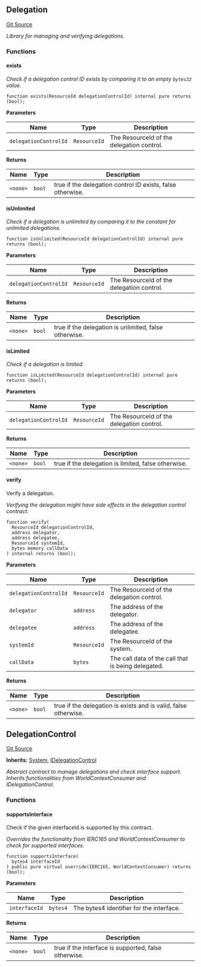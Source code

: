 [//]: # "This file is autogenerated, do not change manually"

## Delegation

[Git Source](https://github.com/roaminro/mud/blob/e8bee87b50ad0f9bdca18ad0c0c252b20ce20fea/src/Delegation.sol)

_Library for managing and verifying delegations._

### Functions

#### exists

_Check if a delegation control ID exists by comparing it to an empty `bytes32` value._

```solidity
function exists(ResourceId delegationControlId) internal pure returns (bool);
```

**Parameters**

| Name                  | Type         | Description                               |
| --------------------- | ------------ | ----------------------------------------- |
| `delegationControlId` | `ResourceId` | The ResourceId of the delegation control. |

**Returns**

| Name     | Type   | Description                                                |
| -------- | ------ | ---------------------------------------------------------- |
| `<none>` | `bool` | true if the delegation control ID exists, false otherwise. |

#### isUnlimited

_Check if a delegation is unlimited by comparing it to the constant for unlimited delegations._

```solidity
function isUnlimited(ResourceId delegationControlId) internal pure returns (bool);
```

**Parameters**

| Name                  | Type         | Description                               |
| --------------------- | ------------ | ----------------------------------------- |
| `delegationControlId` | `ResourceId` | The ResourceId of the delegation control. |

**Returns**

| Name     | Type   | Description                                           |
| -------- | ------ | ----------------------------------------------------- |
| `<none>` | `bool` | true if the delegation is unlimited, false otherwise. |

#### isLimited

_Check if a delegation is limited._

```solidity
function isLimited(ResourceId delegationControlId) internal pure returns (bool);
```

**Parameters**

| Name                  | Type         | Description                               |
| --------------------- | ------------ | ----------------------------------------- |
| `delegationControlId` | `ResourceId` | The ResourceId of the delegation control. |

**Returns**

| Name     | Type   | Description                                         |
| -------- | ------ | --------------------------------------------------- |
| `<none>` | `bool` | true if the delegation is limited, false otherwise. |

#### verify

Verify a delegation.

_Verifying the delegation might have side effects in the delegation control contract._

```solidity
function verify(
  ResourceId delegationControlId,
  address delegator,
  address delegatee,
  ResourceId systemId,
  bytes memory callData
) internal returns (bool);
```

**Parameters**

| Name                  | Type         | Description                                        |
| --------------------- | ------------ | -------------------------------------------------- |
| `delegationControlId` | `ResourceId` | The ResourceId of the delegation control.          |
| `delegator`           | `address`    | The address of the delegator.                      |
| `delegatee`           | `address`    | The address of the delegatee.                      |
| `systemId`            | `ResourceId` | The ResourceId of the system.                      |
| `callData`            | `bytes`      | The call data of the call that is being delegated. |

**Returns**

| Name     | Type   | Description                                                     |
| -------- | ------ | --------------------------------------------------------------- |
| `<none>` | `bool` | true if the delegation is exists and is valid, false otherwise. |

## DelegationControl

[Git Source](https://github.com/roaminro/mud/blob/e8bee87b50ad0f9bdca18ad0c0c252b20ce20fea/src/DelegationControl.sol)

**Inherits:**
[System](/world/reference/system#system), [IDelegationControl](/world/reference/delegation-external#idelegationcontrol)

_Abstract contract to manage delegations and check interface support.
Inherits functionalities from WorldContextConsumer and IDelegationControl._

### Functions

#### supportsInterface

Check if the given interfaceId is supported by this contract.

_Overrides the functionality from IERC165 and WorldContextConsumer to check for supported interfaces._

```solidity
function supportsInterface(
  bytes4 interfaceId
) public pure virtual override(IERC165, WorldContextConsumer) returns (bool);
```

**Parameters**

| Name          | Type     | Description                              |
| ------------- | -------- | ---------------------------------------- |
| `interfaceId` | `bytes4` | The bytes4 identifier for the interface. |

**Returns**

| Name     | Type   | Description                                          |
| -------- | ------ | ---------------------------------------------------- |
| `<none>` | `bool` | true if the interface is supported, false otherwise. |
